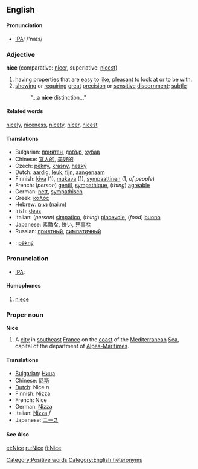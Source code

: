 ==English==

==== Pronunciation ====
*[[w:IPA|IPA]]: /'naɪs/

===Adjective===
'''nice'''  (comparative: [[nicer]], superlative: [[nicest]])
#having properties that are [[easy]] to [[like]], [[pleasant]] to look at or to be with.
#[[showing]] or [[require|requiring]] [[great]] [[precision]] or [[sensitive]] [[discern]]ment; [[subtle]]
#:"...a '''nice''' distinction..."

====Related words====
[[nicely]], [[niceness]], [[nicety]], [[nicer]], [[nicest]]

====Translations====
*Bulgarian: [[приятен]], [[добър]], [[хубав]]
*Chinese: [[宜人的]], [[美好的]]
*Czech: [[pěkný]], [[krásný]], [[hezký]]
*Dutch: [[aardig]], [[leuk]], [[fijn]], [[aangenaam]]
*Finnish: [[kiva#Finnish|kiva]] (1), [[mukava]] (1), [[sympaattinen]] (1, ''of people'')
*French: (''person'') [[gentil]], [[sympathique]], (''thing'') [[agréable]]
*German: [[nett]], [[sympathisch]]
*Greek: [[καλός]]
*Hebrew: [[נעים]] (nai:m)
*Irish: [[deas]]
*Italian: (''person'') [[simpatico]], (''thing'') [[piacevole]], (''food'') [[buono]]
*Japanese: [[素敵な]], [[快い]], [[見事な]]
*Russian: [[приятный]], [[симпатичный]]
*{{sk}}: [[pěkný]]

===Pronunciation===
*[[w:IPA|IPA]]: {{IPA|/niːs/}}

====Homophones====
# [[niece]]

===Proper noun===
'''Nice'''
#A [[city]] in [[southeast]] [[France]] on the [[coast]] of the [[Mediterranean]] [[Sea]], capital of the department of [[Alpes-Maritimes]].

====Translations====
*[[Bulgarian]]: [[Ница]]
*Chinese: [[尼斯]]
*[[Dutch]]: Nice ''n''
*Finnish: [[Nizza]]
*French: Nice
*German: [[Nizza]]
*Italian: [[Nizza]] ''f''
*Japanese: [[ニース]]

====See Also====
{{pedialite}}
[[Category:Positive words]]
[[Category:English heteronyms]]

[[et:Nice]]
[[ru:Nice]]
[[fi:Nice]]
